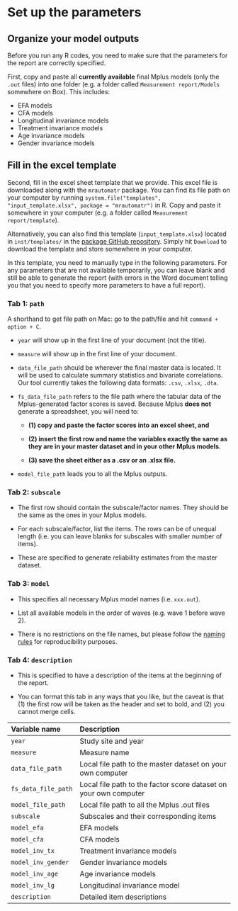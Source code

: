 # Set up the parameters

## Organize your model outputs

Before you run any R codes, you need to make sure that the parameters for the report are correctly specified.

First, copy and paste all **currently available** final Mplus models (only the `.out` files) into one folder (e.g. a folder called `Measurement report/Models` somewhere on Box). This includes:

 - EFA models
 - CFA models
 - Longitudinal invariance models
 - Treatment invariance models
 - Age invariance models
 - Gender invariance models

## Fill in the excel template

Second, fill in the excel sheet template that we provide. This excel file is downloaded along with the `mrautomatr` package. You can find its file path on your computer by running `system.file("templates", "input_template.xlsx", package = "mrautomatr")` in R. Copy and paste it somewhere in your computer (e.g. a folder called `Measurement report/template`).

Alternatively, you can also find this template (`input_template.xlsx`) located in `inst/templates/` in the [package GitHub repository](https://github.com/nyuglobalties/mrautomatr). Simply hit `Download` to download the template and store somewhere in your computer.

In this template, you need to manually type in the following parameters. For any parameters that are not available temporarily, you can leave blank and still be able to generate the report (with errors in the Word document telling you that you need to specify more parameters to have a full report).

### Tab 1: `path`

A shorthand to get file path on Mac: go to the path/file and hit `command + option + C`.

-   `year` will show up in the first line of your document (not the title).

-   `measure` will show up in the first line of your document.

-   `data_file_path` should be wherever the final master data is located. It will be used to calculate summary statistics and bivariate correlations. Our tool currently takes the following data formats: `.csv`, `.xlsx`, `.dta`.

-   `fs_data_file_path` refers to the file path where the tabular data of the Mplus-generated factor scores is saved. Because Mplus **does not** generate a spreadsheet, you will need to:

    - **(1) copy and paste the factor scores into an excel sheet, and**

    - **(2) insert the first row and name the variables exactly the same as they are in your master dataset and in your other Mplus models.**

    - **(3) save the sheet either as a .csv or an .xlsx file.**

- `model_file_path` leads you to all the Mplus outputs.

### Tab 2: `subscale`

-   The first row should contain the subscale/factor names. They should be the same as the ones in your Mplus models.

-   For each subscale/factor, list the items. The rows can be of unequal length (i.e. you can leave blanks for subscales with smaller number of items).

-   These are specified to generate reliability estimates from the master dataset.

### Tab 3: `model`

-   This specifies all necessary Mplus model names (i.e. `xxx.out`).

-   List all available models in the order of waves (e.g. wave 1 before wave 2).

-   There is no restrictions on the file names, but please follow the [naming rules](https://nyu.box.com/s/ate5l7wmw164u7xjg3g8x1vrfhwnt0ax) for reproducibility purposes.

### Tab 4: `description`

-   This is specified to have a description of the items at the beginning of the report.

-   You can format this tab in any ways that you like, but the caveat is that (1) the first row will be taken as the header and set to bold, and (2) you cannot merge cells.

+---------------------+------------------------------------------------------------------+
| Variable name       | Description                                                      |
+:====================+:=================================================================+
| `year`              | Study site and year                                              |
+---------------------+------------------------------------------------------------------+
| `measure`           | Measure name                                                     |
+---------------------+------------------------------------------------------------------+
| `data_file_path`    | Local file path to the master dataset on your own computer       |
+---------------------+------------------------------------------------------------------+
| `fs_data_file_path` | Local file path to the factor score dataset on your own computer |
+---------------------+------------------------------------------------------------------+
| `model_file_path`   | Local file path to all the Mplus .out files                      |
+---------------------+------------------------------------------------------------------+
| `subscale`          | Subscales and their corresponding items                          |
+---------------------+------------------------------------------------------------------+
| `model_efa`         | EFA models                                                       |
+---------------------+------------------------------------------------------------------+
| `model_cfa`         | CFA models                                                       |
+---------------------+------------------------------------------------------------------+
| `model_inv_tx`      | Treatment invariance models                                      |
+---------------------+------------------------------------------------------------------+
| `model_inv_gender`  | Gender invariance models                                         |
+---------------------+------------------------------------------------------------------+
| `model_inv_age`     | Age invariance models                                            |
+---------------------+------------------------------------------------------------------+
| `model_inv_lg`      | Longitudinal invariance model                                    |
+---------------------+------------------------------------------------------------------+
| `description`       | Detailed item descriptions                                       |
+---------------------+------------------------------------------------------------------+
